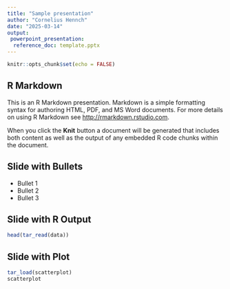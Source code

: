 ```yaml
---
title: "Sample presentation"
author: "Cornelius Hennch"
date: "2025-03-14"
output: 
 powerpoint_presentation:
  reference_doc: template.pptx
---
```


```r
knitr::opts_chunk$set(echo = FALSE)
```

## R Markdown

This is an R Markdown presentation. Markdown is a simple formatting syntax for authoring HTML, PDF, and MS Word documents. For more details on using R Markdown see <http://rmarkdown.rstudio.com>.

When you click the **Knit** button a document will be generated that includes both content as well as the output of any embedded R code chunks within the document.

## Slide with Bullets

- Bullet 1
- Bullet 2
- Bullet 3

## Slide with R Output

```r
head(tar_read(data))
```

## Slide with Plot

```r
tar_load(scatterplot)
scatterplot
```

